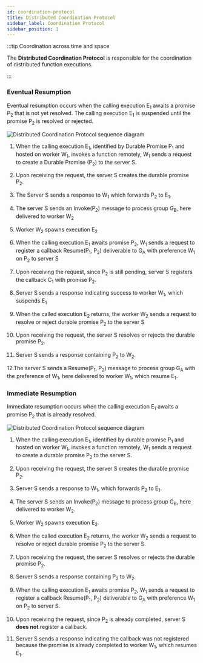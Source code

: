 ```yaml
---
id: coordination-protocol
title: Distributed Coordination Protocol
sidebar_label: Coordination Protocol
sidebar_position: 1
---
```


:::tip Coordination across time and space

The **Distributed Coordination Protocol** is responsible for the coordination of distributed function executions.

:::

### Eventual Resumption

Eventual resumption occurs when the calling execution E<sub>1</sub> awaits a promise P<sub>2</sub> that is not yet resolved.
The calling execution E<sub>1</sub> is suspended until the promise P<sub>2</sub> is resolved or rejected.

![Distributed Coordination Protocol sequence diagram](/img/distributed-coordination-protocol-eventual-resumption-sequence.svg)

1. When the calling execution E<sub>1</sub>, identified by Durable Promise P<sub>1</sub> and hosted on worker W<sub>1</sub>, invokes a function remotely, W<sub>1</sub> sends a request to create a Durable Promise (P<sub>2</sub>) to the server S.

2. Upon receiving the request, the server S creates the durable promise P<sub>2</sub>.

3. The Server S sends a response to W<sub>1</sub> which forwards P<sub>2</sub> to E<sub>1</sub>.

4. The server S sends an Invoke(P<sub>2</sub>) message to process group G<sub>B</sub>, here delivered to worker W<sub>2</sub>

5. Worker W<sub>2</sub> spawns execution E<sub>2</sub>

6. When the calling execution E<sub>1</sub> awaits promise P<sub>2</sub>, W<sub>1</sub> sends a request to register a callback Resume(P<sub>1</sub>, P<sub>2</sub>) deliverable to G<sub>A</sub> with preference W<sub>1</sub> on P<sub>2</sub> to server S

7. Upon receiving the request, since P<sub>2</sub> is still pending, server S registers the callback C<sub>1</sub> with promise P<sub>2</sub>.

8. Server S sends a response indicating success to worker W<sub>1</sub>, which suspends E<sub>1</sub>

9. When the called execution E<sub>2</sub> returns, the worker W<sub>2</sub> sends a request to resolve or reject durable promise P<sub>2</sub> to the server S

10. Upon receiving the request, the server S resolves or rejects the durable promise P<sub>2</sub>.

11. Server S sends a response containing P<sub>2</sub> to W<sub>2</sub>.

12.The server S sends a Resume(P<sub>1</sub>, P<sub>2</sub>) message to process group G<sub>A</sub> with the preference of W<sub>1</sub>, here delivered to worker W<sub>1</sub>, which resume E<sub>1</sub>.

### Immediate Resumption

Immediate resumption occurs when the calling execution E<sub>1</sub> awaits a promise P<sub>2</sub> that is already resolved.

![Distributed Coordination Protocol sequence diagram](/img/distributed-coordination-protocol-immediate-resumption-sequence.svg)

1. When the calling execution E<sub>1</sub>, identified by durable promise P<sub>1</sub> and hosted on worker W<sub>1</sub>, invokes a function remotely, W<sub>1</sub> sends a request to create a durable promise P<sub>2</sub> to the server S.

2. Upon receiving the request, the server S creates the durable promise P<sub>2</sub>.

3. Server S sends a response to W<sub>1</sub>, which forwards P<sub>2</sub> to E<sub>1</sub>.

4. The server S sends an Invoke(P<sub>2</sub>) message to process group G<sub>B</sub>, here delivered to worker W<sub>2</sub>.

5. Worker W<sub>2</sub> spawns execution E<sub>2</sub>.

6. When the called execution E<sub>2</sub> returns, the worker W<sub>2</sub> sends a request to resolve or reject durable promise P<sub>2</sub> to the server S.

7. Upon receiving the request, the server S resolves or rejects the durable promise P<sub>2</sub>.

8. Server S sends a response containing P<sub>2</sub> to W<sub>2</sub>.

9. When the calling execution E<sub>1</sub> awaits promise P<sub>2</sub>, W<sub>1</sub> sends a request to register a callback Resume(P<sub>1</sub>, P<sub>2</sub>) deliverable to G<sub>A</sub> with preference W<sub>1</sub> on P<sub>2</sub> to server S.

10. Upon receiving the request, since P<sub>2</sub> is already completed, server S **does not** register a callback.

11. Server S sends a response indicating the callback was not registered because the promise is already completed to worker W<sub>1</sub>, which resumes E<sub>1</sub>.
